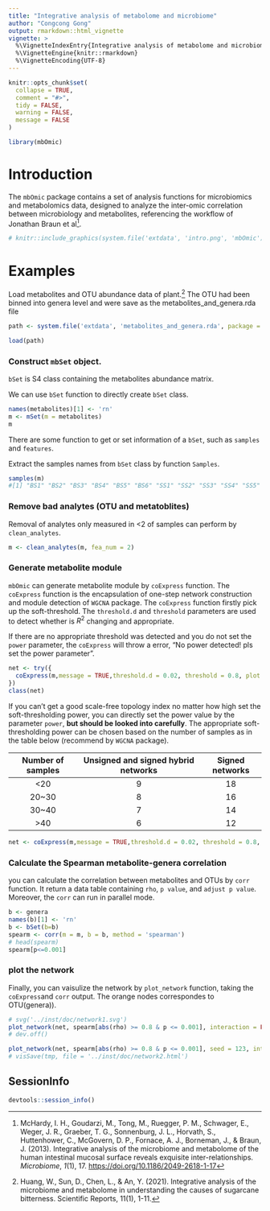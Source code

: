 ---
title: "Integrative analysis of metabolome and microbiome"
author: "Congcong Gong"
output: rmarkdown::html_vignette
vignette: >
  %\VignetteIndexEntry{Integrative analysis of metabolome and microbiome}
  %\VignetteEngine{knitr::rmarkdown}
  %\VignetteEncoding{UTF-8}
---

```{r, include = FALSE}
knitr::opts_chunk$set(
  collapse = TRUE,
  comment = "#>",
  tidy = FALSE,
  warning = FALSE,
  message = FALSE
)

```

```{r setup}
library(mbOmic)
```

# Introduction

The `mbOmic` package contains a set of analysis functions for microbiomics and metabolomics data, designed to analyze the inter-omic correlation between microbiology and metabolites, referencing the workflow of Jonathan Braun et al[^McHardy].

[^McHardy]: McHardy, I. H., Goudarzi, M., Tong, M., Ruegger, P. M., Schwager, E., Weger, J. R., Graeber, T. G., Sonnenburg, J. L., Horvath, S., Huttenhower, C., McGovern, D. P., Fornace, A. J., Borneman, J., & Braun, J. (2013). Integrative analysis of the microbiome and metabolome of the human intestinal mucosal surface reveals exquisite inter-relationships. *Microbiome*, *1*(1), 17. <https://doi.org/10.1186/2049-2618-1-17>

```{r}
# knitr::include_graphics(system.file('extdata', 'intro.png', 'mbOmic'))
```

# Examples

Load metabolites and OTU abundance data of plant.[^Huang] The OTU had been binned into genera level and were save as the metabolites_and_genera.rda file

[^Huang]: Huang, W., Sun, D., Chen, L., & An, Y. (2021). Integrative analysis of the microbiome and metabolome in understanding the causes of sugarcane bitterness. Scientific Reports, 11(1), 1-11.

```{r}
path <- system.file('extdata', 'metabolites_and_genera.rda', package = 'mbOmic')

load(path)
```

### Construct `mbSet` object.

`bSet` is S4 class containing the metabolites abundance matrix.

We can use `bSet` function to directly create `bSet` class.

```{r}
names(metabolites)[1] <- 'rn'
m <- mSet(m = metabolites)
m
```

There are some function to get or set information of a `bSet`, such as `samples` and `features`.

Extract the samples names from `bSet` class by function `Samples`.

```{r}
samples(m)
#[1] "BS1" "BS2" "BS3" "BS4" "BS5" "BS6" "SS1" "SS2" "SS3" "SS4" "SS5" "SS6"
```

### Remove bad analytes (OTU and metatoblites)

Removal of analytes only measured in \<2 of samples can perform by `clean_analytes`.

```{r}
m <- clean_analytes(m, fea_num = 2)
```

### Generate metabolite module

`mbOmic` can generate metabolite module by `coExpress` function. The `coExpress` function is the encapsulation of one-step network construction and module detection of `WGCNA` package. The `coExpress` function firstly pick up the soft-threshold. The `threshold.d` and `threshold` parameters are used to detect whether is $R^2$ changing and appropriate.

If there are no appropriate threshold was detected and you do not set the `power` parameter, the `coExpress` will throw a error, "No power detected! pls set the power parameter". 

```{r, fig.width= 6, fig.height= 5}
net <- try({
  coExpress(m,message = TRUE,threshold.d = 0.02, threshold = 0.8, plot = TRUE) 
})
class(net)
```

If you can't get a good scale-free topology index no matter how high set the soft-thresholding power, you can directly set the power value by the parameter `power`, **but should be looked into carefully**. The appropriate soft-thresholding power can be chosen based on the number of samples as in the table below (recommend by `WGCNA` package).

| **Number of samples** | **Unsigned and signed hybrid networks** | **Signed networks** |
|:---------------------:|:---------------------------------------:|:-------------------:|
|         \<20          |                    9                    |         18          |
|        20\~30         |                    8                    |         16          |
|        30\~40         |                    7                    |         14          |
|         \>40          |                    6                    |         12          |

```{r}
net <- coExpress(m,message = TRUE,threshold.d = 0.02, threshold = 0.8, power = 9)
```


### Calculate the Spearman metabolite-genera correlation

you can calculate the correlation between metabolites and OTUs by `corr` function. It return a data table containing `rho`, `p value`, and `adjust p value`. Moreover, the `corr` can run in parallel mode.

```{r}
b <- genera
names(b)[1] <- 'rn'
b <- bSet(b=b)
spearm <- corr(m = m, b = b, method = 'spearman')
# head(spearm)
spearm[p<=0.001]
```

### plot the network

Finally, you can vaisulize the network by `plot_network` function, taking the `coExpress`and `corr` output. The orange nodes correspondes to OTU(genera)).


```{r, fig.align='center', fig.width= 6, fig.height= 5, dpi=150}
# svg('../inst/doc/network1.svg')
plot_network(net, spearm[abs(rho) >= 0.8 & p <= 0.001], interaction = FALSE)
# dev.off()
```


```{r, fig.align='center', fig.width= 6, fig.height= 5, dpi=150}
plot_network(net, spearm[abs(rho) >= 0.8 & p <= 0.001], seed = 123, interaction = TRUE, return =  TRUE)
# visSave(tmp, file = '../inst/doc/network2.html')
```

## SessionInfo
```{r}
devtools::session_info()
```



